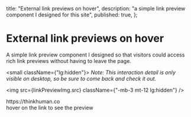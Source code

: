 
  title: "External link previews on hover",
  description: "a simple link preview component I designed for this site",
  published: true,
};

# External link previews on hover

A simple link preview component I designed so that visitors could access rich link previews without having to leave the page.

<small className={"lg:hidden"}>
  _Note: This interaction detail is only visible on desktop, so be sure to come
  back and check it out._
</small>

<img src={linkPreviewImg.src} className={"-mb-3 mt-12 lg:hidden"} />

<div className={"hidden lg:block"}>
  <Experiment>
    <ExperimentContainer>
      <div className="text-white">
        <ExternalLinkWithPreview href="https://thinkhuman.co/" align={"center"}>
          https://thinkhuman.co
        </ExternalLinkWithPreview>
      </div>
      <div className={"opacity-50"}>hover on the link to see the preview</div>
    </ExperimentContainer>
  </Experiment>
</div>

[//]: # "### Tech stack"
[//]: #
[//]: # "- [React](https://reactjs.org/) + [TypeScript](https://www.typescriptlang.org/)"
[//]: # "- [`@shadcn/ui`](https://ui.shadcn.com/)"
[//]: # "- [Framer motion](https://www.framer.com/motion/)"
